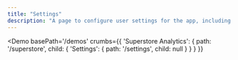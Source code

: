 ```yaml
---
title: "Settings"
description: "A page to configure user settings for the app, including billing and subscriptions"
---
```



<Demo
  basePath='/demos'
  crumbs={{
    'Superstore Analytics': {
      path: '/superstore',
      child: {
        'Settings': {
          path: '/settings',
          child: null
        }
      }
    }
  }}
>
  <Settings />
</Demo>
